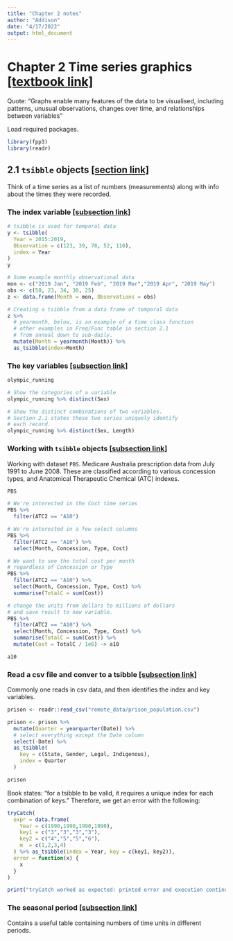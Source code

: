 ```yaml
---
title: "Chapter 2 notes"
author: "Addison"
date: "4/17/2022"
output: html_document
---
```


# Chapter 2 Time series graphics [[textbook link]](https://otexts.com/fpp3/graphics.html)

Quote: "Graphs enable many features of the data to be visualised, including patterns, unusual observations, changes over time, and relationships between variables"

Load required packages.
```r
library(fpp3)
library(readr)
```

## 2.1 `tsibble` objects [[section link]](https://otexts.com/fpp3/tsibbles.html)

Think of a time series as a list of numbers (measurements) along with info about the times they were recorded.

### The index variable [[subsection link]](https://otexts.com/fpp3/tsibbles.html#the-index-variable)

```r
# tsibble is used for temporal data
y <- tsibble(
  Year = 2015:2019,
  Observation = c(123, 39, 78, 52, 110),
  index = Year
)
y
```

```r
# Some example monthly observational data
mon <- c("2019 Jan", "2019 Feb", "2019 Mar","2019 Apr", "2019 May")
obs <- c(50, 23, 34, 30, 25)
z <- data.frame(Month = mon, Observations = obs)

# Creating a tsibble from a data frame of temporal data
z %>%
  # yearmonth, below, is an example of a time class function
  # other examples in Freq/Func table in section 2.1
  # from annual down to sub-daily.
  mutate(Month = yearmonth(Month)) %>%
  as_tsibble(index=Month)
```

### The key variables [[subsection link]](https://otexts.com/fpp3/tsibbles.html#the-key-variables)

```r
olympic_running

# Show the categories of a variable
olympic_running %>% distinct(Sex)

# Show the distinct combinations of two variables.
# Section 2.1 states these two series uniquely identify
# each record.
olympic_running %>% distinct(Sex, Length)

```

### Working with `tsibble` objects [[subsection link]](https://otexts.com/fpp3/tsibbles.html#working-with-tsibble-objects)

Working with dataset `PBS`. Medicare Australia prescription data from July 1991 to June 2008. These are classified according to various concession types, and Anatomical Therapeutic Chemical (ATC) indexes.

```r
PBS

# We're interested in the Cost time series
PBS %>% 
  filter(ATC2 == "A10")

# We're interested in a few select columns
PBS %>% 
  filter(ATC2 == "A10") %>% 
  select(Month, Concession, Type, Cost)

# We want to see the total cost per month
# regardless of Concession or Type
PBS %>% 
  filter(ATC2 == "A10") %>% 
  select(Month, Concession, Type, Cost) %>% 
  summarise(TotalC = sum(Cost))

# change the units from dollars to millions of dollars
# and save result to new variable.
PBS %>% 
  filter(ATC2 == "A10") %>% 
  select(Month, Concession, Type, Cost) %>% 
  summarise(TotalC = sum(Cost)) %>% 
  mutate(Cost = TotalC / 1e6) -> a10

a10
```

### Read a csv file and conver to a tsibble [[subsection link]](https://otexts.com/fpp3/tsibbles.html#read-a-csv-file-and-convert-to-a-tsibble)

Commonly one reads in csv data, and then identifies the index and key variables.

```r
prison <- readr::read_csv("remote_data/prison_population.csv")

prison <- prison %>% 
  mutate(Quarter = yearquarter(Date)) %>%
  # select everything except the Date column
  select(-Date) %>% 
  as_tsibble(
    key = c(State, Gender, Legal, Indigenous),
    index = Quarter
  )

prison
```

Book states: "for a tsibble to be valid, it requires a unique index for each combination of keys." Therefore, we get an error with the following:
```r
tryCatch(
  expr = data.frame(
    Year = c(1990,1990,1990,1990),
    key1 = c("3","3","3","3"),
    key2 = c("4","5","5","6"),
    m  = c(1,2,3,4)
  ) %>% as_tsibble(index = Year, key = c(key1, key2)),
  error = function(x) {
    x
  }
)
```

```r
print("tryCatch worked as expected: printed error and execution continued.")
```

### The seasonal period [[subsection link]](https://otexts.com/fpp3/tsibbles.html#the-seasonal-period)

Contains a useful table containing numbers of time units in different periods.
